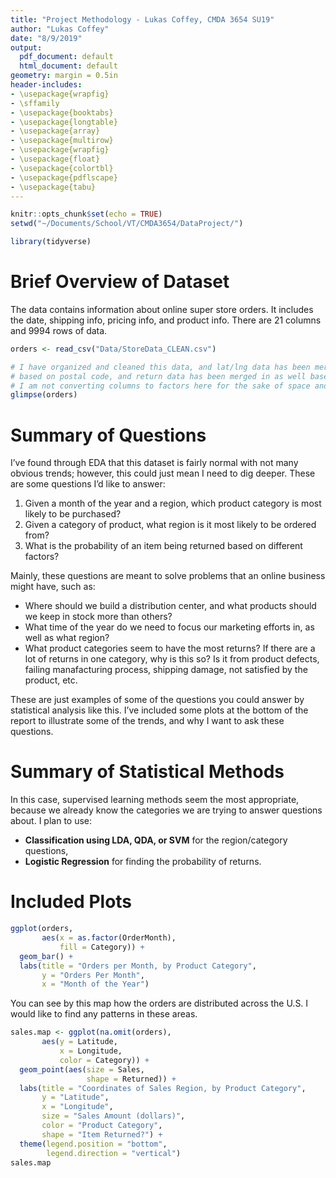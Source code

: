 ```yaml
---
title: "Project Methodology - Lukas Coffey, CMDA 3654 SU19"
author: "Lukas Coffey"
date: "8/9/2019"
output: 
  pdf_document: default
  html_document: default
geometry: margin = 0.5in
header-includes:
- \usepackage{wrapfig}
- \sffamily
- \usepackage{booktabs}
- \usepackage{longtable}
- \usepackage{array}
- \usepackage{multirow}
- \usepackage{wrapfig}
- \usepackage{float}
- \usepackage{colortbl}
- \usepackage{pdflscape}
- \usepackage{tabu}
---
```


```r
knitr::opts_chunk$set(echo = TRUE)
setwd("~/Documents/School/VT/CMDA3654/DataProject/")

library(tidyverse)
```

# Brief Overview of Dataset

The data contains information about online super store orders. It includes the date, shipping info, pricing info, and product info. There are 21 columns and 9994 rows of data.
```r
orders <- read_csv("Data/StoreData_CLEAN.csv")
```
```r
# I have organized and cleaned this data, and lat/lng data has been merged in
# based on postal code, and return data has been merged in as well based on Order ID.
# I am not converting columns to factors here for the sake of space and time.
glimpse(orders)
```


# Summary of Questions

I’ve found through EDA that this dataset is fairly normal with not many obvious trends; however, this could just mean I need to dig deeper. These are some questions I'd like to answer:

  1. Given a month of the year and a region, which product category is most likely to be purchased?
  2. Given a category of product, what region is it most likely to be ordered from?
  3. What is the probability of an item being returned based on different factors?

Mainly, these questions are meant to solve problems that an online business might have, such as:

  - Where should we build a distribution center, and what products should we keep in stock more than others?
  - What time of the year do we need to focus our marketing efforts in, as well as what region?
  - What product categories seem to have the most returns? If there are a lot of returns in one category, why is this so? Is it from product defects, failing manafacturing process, shipping damage, not satisfied by the product, etc.

These are just examples of some of the questions you could answer by statistical analysis like this. I've included some plots at the bottom of the report to illustrate some of the trends, and why I want to ask these questions.


# Summary of Statistical Methods

In this case, supervised learning methods seem the most appropriate, because we already know the categories we are trying to answer questions about. I plan to use: 

  - **Classification using LDA, QDA, or SVM** for the region/category questions,
  - **Logistic Regression** for finding the probability of returns.

\clearpage

# Included Plots

```r
ggplot(orders, 
       aes(x = as.factor(OrderMonth), 
           fill = Category)) + 
  geom_bar() + 
  labs(title = "Orders per Month, by Product Category", 
       y = "Orders Per Month", 
       x = "Month of the Year")
```

You can see by this map how the orders are distributed across the U.S. I would like to find any patterns in these areas.

```r
sales.map <- ggplot(na.omit(orders), 
       aes(y = Latitude, 
           x = Longitude, 
           color = Category)) +
  geom_point(aes(size = Sales, 
                 shape = Returned)) +
  labs(title = "Coordinates of Sales Region, by Product Category", 
       y = "Latitude", 
       x = "Longitude", 
       size = "Sales Amount (dollars)", 
       color = "Product Category", 
       shape = "Item Returned?") +
  theme(legend.position = "bottom", 
        legend.direction = "vertical")
sales.map
```

